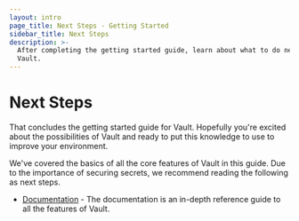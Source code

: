 ```yaml
---
layout: intro
page_title: Next Steps - Getting Started
sidebar_title: Next Steps
description: >-
  After completing the getting started guide, learn about what to do next with
  Vault.
---
```


# Next Steps

That concludes the getting started guide for Vault. Hopefully you're
excited about the possibilities of Vault and ready to put this knowledge
to use to improve your environment.

We've covered the basics of all the core features of Vault in this guide.
Due to the importance of securing secrets, we recommend reading the following
as next steps.

- [Documentation](/docs/index.html) - The documentation is an in-depth
  reference guide to all the features of Vault.
